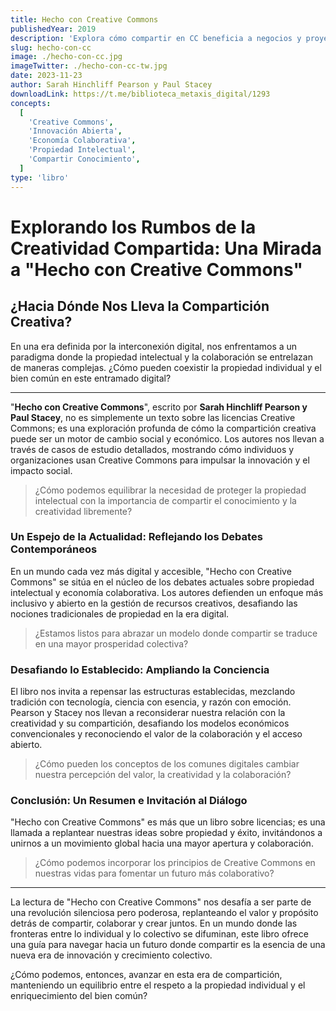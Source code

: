 ```yaml
---
title: Hecho con Creative Commons
publishedYear: 2019
description: 'Explora cómo compartir en CC beneficia a negocios y proyectos. Aborda modelos de negocio abiertos y su impacto en la economía digital, con casos prácticos que fomentan la innovación y el intercambio de conocimientos.'
slug: hecho-con-cc
image: ./hecho-con-cc.jpg
imageTwitter: ./hecho-con-cc-tw.jpg
date: 2023-11-23
author: Sarah Hinchliff Pearson y Paul Stacey
downloadLink: https://t.me/biblioteca_metaxis_digital/1293
concepts:
  [
    'Creative Commons',
    'Innovación Abierta',
    'Economía Colaborativa',
    'Propiedad Intelectual',
    'Compartir Conocimiento',
  ]
type: 'libro'
---
```


# **Explorando los Rumbos de la Creatividad Compartida: Una Mirada a "Hecho con Creative Commons"**

## **¿Hacia Dónde Nos Lleva la Compartición Creativa?**

En una era definida por la interconexión digital, nos enfrentamos a un paradigma donde la propiedad intelectual y la colaboración se entrelazan de maneras complejas. ¿Cómo pueden coexistir la propiedad individual y el bien común en este entramado digital?

---

"**Hecho con Creative Commons**", escrito por **Sarah Hinchliff Pearson y Paul Stacey**, no es simplemente un texto sobre las licencias Creative Commons; es una exploración profunda de cómo la compartición creativa puede ser un motor de cambio social y económico. Los autores nos llevan a través de casos de estudio detallados, mostrando cómo individuos y organizaciones usan Creative Commons para impulsar la innovación y el impacto social.

> ¿Cómo podemos equilibrar la necesidad de proteger la propiedad intelectual con la importancia de compartir el conocimiento y la creatividad libremente?

### **Un Espejo de la Actualidad: Reflejando los Debates Contemporáneos**

En un mundo cada vez más digital y accesible, "Hecho con Creative Commons" se sitúa en el núcleo de los debates actuales sobre propiedad intelectual y economía colaborativa. Los autores defienden un enfoque más inclusivo y abierto en la gestión de recursos creativos, desafiando las nociones tradicionales de propiedad en la era digital.

> ¿Estamos listos para abrazar un modelo donde compartir se traduce en una mayor prosperidad colectiva?

### **Desafiando lo Establecido: Ampliando la Conciencia**

El libro nos invita a repensar las estructuras establecidas, mezclando tradición con tecnología, ciencia con esencia, y razón con emoción. Pearson y Stacey nos llevan a reconsiderar nuestra relación con la creatividad y su compartición, desafiando los modelos económicos convencionales y reconociendo el valor de la colaboración y el acceso abierto.

> ¿Cómo pueden los conceptos de los comunes digitales cambiar nuestra percepción del valor, la creatividad y la colaboración?

### **Conclusión: Un Resumen e Invitación al Diálogo**

"Hecho con Creative Commons" es más que un libro sobre licencias; es una llamada a replantear nuestras ideas sobre propiedad y éxito, invitándonos a unirnos a un movimiento global hacia una mayor apertura y colaboración.

> ¿Cómo podemos incorporar los principios de Creative Commons en nuestras vidas para fomentar un futuro más colaborativo?

---

La lectura de "Hecho con Creative Commons" nos desafía a ser parte de una revolución silenciosa pero poderosa, replanteando el valor y propósito detrás de compartir, colaborar y crear juntos. En un mundo donde las fronteras entre lo individual y lo colectivo se difuminan, este libro ofrece una guía para navegar hacia un futuro donde compartir es la esencia de una nueva era de innovación y crecimiento colectivo.

¿Cómo podemos, entonces, avanzar en esta era de compartición, manteniendo un equilibrio entre el respeto a la propiedad individual y el enriquecimiento del bien común?
